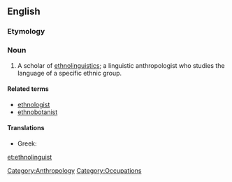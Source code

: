 ==English==

===Etymology===
{{back-form|ethnolinguistics}}

===Noun===
{{en-noun}}

# A scholar of [[ethnolinguistics]]; a linguistic anthropologist who studies the language of a specific ethnic group.

====Related terms====
* [[ethnologist]]
* [[ethnobotanist]]

====Translations====
{{trans-top|scholar of ethnolinguistics}}
* Greek: {{t-|el|εθνογλωσσολόγος|m|f}}
{{trans-mid}}
{{trans-bottom}}

[[Category:Anthropology]]
[[Category:Occupations]]

[[et:ethnolinguist]]